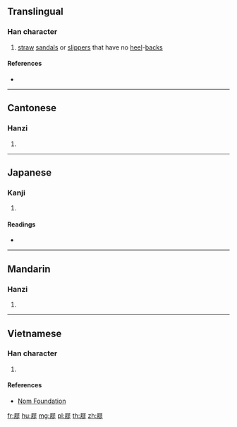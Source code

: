 ==Translingual==

===Han character===
{{Han char|rn=44|rad=尸|as=11|sn=14|four=77281|canj=SHOO|ids=⿸尸徙}}

# [[straw]] [[sandal]]s or [[slipper]]s that have no [[heel]]-[[back]]s

====References====
* {{Han ref|kx=0303.350|dkj=07791|dj=0601.290|hdz=20979.180|uh=5C63|ud=23651|bh=E1A2|bd=57762}}

----

==Cantonese==

===Hanzi===
{{yue-hanzi|jyut=[[saai2]]|y=saai2}}

# {{defn|lang=yue|sort=尸11}}

----

==Japanese==

===Kanji===
{{ja-kanji|grade=|rs=尸11}}

# {{defn|lang=ja|sort=尸11}}

====Readings====
* {{ja-readings|on=[[し]] (shi)|kun=[[ぞうり]] (zouri)}}

----

==Mandarin==

===Hanzi===
{{cmn-hanzi|pin=[[xǐ]] ([[xi3]])|wg=hsi<sup>3</sup>}}

# {{defn|lang=cmn|sort=尸11}}

----

==Vietnamese==

===Han character===
{{vi-readings|rs=尸11|hanviet=tỉ}}

# {{defn|lang=vi|sort=尸11}}

====References====
* [http://nomfoundation.org/common/nom_details.php?codepoint=5c63 Nom Foundation]

[[fr:屣]]
[[hu:屣]]
[[mg:屣]]
[[pl:屣]]
[[th:屣]]
[[zh:屣]]